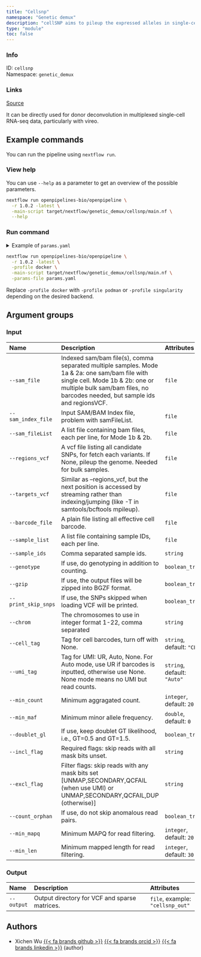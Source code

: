 ```yaml
---
title: "Cellsnp"
namespace: "Genetic demux"
description: "cellSNP aims to pileup the expressed alleles in single-cell or bulk RNA-seq data."
type: "module"
toc: false
---
```


::: {.column-margin}

### Info

ID: `cellsnp`  
Namespace: `genetic_demux`

### Links
[Source](https://github.com/openpipelines-bio/openpipeline/blob/1.0.2/src/genetic_demux/cellsnp/config.vsh.yaml){.btn-action .btn-sm .btn-info .btn role="button"}

:::

It can be directly used for donor deconvolution in multiplexed single-cell RNA-seq data, particularly with vireo.

## Example commands

You can run the pipeline using `nextflow run`.

### View help

You can use `--help` as a parameter to get an overview of the possible parameters.

```bash
nextflow run openpipelines-bio/openpipeline \
  -r 1.0.2 -latest \
  -main-script target/nextflow/genetic_demux/cellsnp/main.nf \
  --help
```

### Run command

<details>
<summary>Example of `params.yaml`</summary>
```yaml
# Input
# sam_file: "path/to/file"
# sam_index_file: "path/to/file"
# sam_fileList: "path/to/file"
# regions_vcf: "path/to/file"
# targets_vcf: "path/to/file"
# barcode_file: "path/to/file"
# sample_list: "path/to/file"
# sample_ids: "foo"
genotype: false
gzip: false
print_skip_snps: false
# chrom: "foo"
cell_tag: "CB"
umi_tag: "Auto"
min_count: 20
min_maf: 0.0
doublet_gl: false
# incl_flag: "foo"
# excl_flag: "foo"
count_orphan: false
min_mapq: 20
min_len: 30

# Output
# output: "$id.$key.output.output"

# Nextflow input-output arguments
publish_dir: # please fill in - example: "output/"
# param_list: "my_params.yaml"
```
</details>

```bash
nextflow run openpipelines-bio/openpipeline \
  -r 1.0.2 -latest \
  -profile docker \
  -main-script target/nextflow/genetic_demux/cellsnp/main.nf \
  -params-file params.yaml
```

:::{.callout-note}
Replace `-profile docker` with `-profile podman` or `-profile singularity` depending on the desired backend.
:::

## Argument groups

### Input

|Name                |Description                                                                                                                                                                                                      |Attributes                  |
|:----------|:--------------------------------------------------|:--------------------|
|`--sam_file`        |Indexed sam/bam file(s), comma separated multiple samples. Mode 1a & 2a: one sam/bam file with single cell. Mode 1b & 2b: one or multiple bulk sam/bam files, no barcodes needed, but sample ids and regionsVCF. |`file`                      |
|`--sam_index_file`  |Input SAM/BAM Index file, problem with samFileList.                                                                                                                                                              |`file`                      |
|`--sam_fileList`    |A list file containing bam files, each per line, for Mode 1b & 2b.                                                                                                                                               |`file`                      |
|`--regions_vcf`     |A vcf file listing all candidate SNPs, for fetch each variants. If None, pileup the genome. Needed for bulk samples.                                                                                             |`file`                      |
|`--targets_vcf`     |Similar as --regions_vcf, but the next position is accessed by streaming rather than indexing/jumping (like -T in samtools/bcftools mpileup).                                                                    |`file`                      |
|`--barcode_file`    |A plain file listing all effective cell barcode.                                                                                                                                                                 |`file`                      |
|`--sample_list`     |A list file containing sample IDs, each per line.                                                                                                                                                                |`file`                      |
|`--sample_ids`      |Comma separated sample ids.                                                                                                                                                                                      |`string`                    |
|`--genotype`        |If use, do genotyping in addition to counting.                                                                                                                                                                   |`boolean_true`              |
|`--gzip`            |If use, the output files will be zipped into BGZF format.                                                                                                                                                        |`boolean_true`              |
|`--print_skip_snps` |If use, the SNPs skipped when loading VCF will be printed.                                                                                                                                                       |`boolean_true`              |
|`--chrom`           |The chromosomes to use in integer format 1-22, comma separated                                                                                                                                                   |`string`                    |
|`--cell_tag`        |Tag for cell barcodes, turn off with None.                                                                                                                                                                       |`string`, default: `"CB"`   |
|`--umi_tag`         |Tag for UMI: UR, Auto, None. For Auto mode, use UR if barcodes is inputted, otherwise use None. None mode means no UMI but read counts.                                                                          |`string`, default: `"Auto"` |
|`--min_count`       |Minimum aggragated count.                                                                                                                                                                                        |`integer`, default: `20`    |
|`--min_maf`         |Minimum minor allele frequency.                                                                                                                                                                                  |`double`, default: `0`      |
|`--doublet_gl`      |If use, keep doublet GT likelihood, i.e., GT=0.5 and GT=1.5.                                                                                                                                                     |`boolean_true`              |
|`--incl_flag`       |Required flags: skip reads with all mask bits unset.                                                                                                                                                             |`string`                    |
|`--excl_flag`       |Filter flags: skip reads with any mask bits set [UNMAP,SECONDARY,QCFAIL (when use UMI) or UNMAP,SECONDARY,QCFAIL,DUP (otherwise)]                                                                                |`string`                    |
|`--count_orphan`    |If use, do not skip anomalous read pairs.                                                                                                                                                                        |`boolean_true`              |
|`--min_mapq`        |Minimum MAPQ for read filtering.                                                                                                                                                                                 |`integer`, default: `20`    |
|`--min_len`         |Minimum mapped length for read filtering.                                                                                                                                                                        |`integer`, default: `30`    |


### Output

|Name       |Description                                   |Attributes                       |
|:----------|:--------------------------------------------------|:--------------------|
|`--output` |Output directory for VCF and sparse matrices. |`file`, example: `"cellsnp_out"` |

## Authors


  * Xichen Wu [{{< fa brands github >}}](https://github.com/wxicu) [{{< fa brands orcid >}}](https://orcid.org/0009-0008-2168-4508) [{{< fa brands linkedin >}}](https://linkedin.com/in/xichen-wu) (author)

